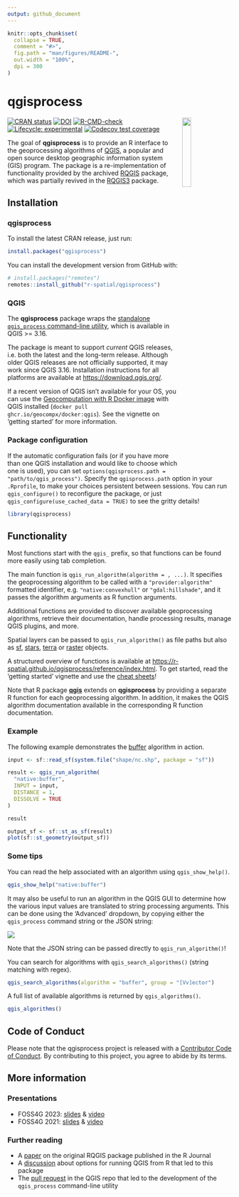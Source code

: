 ```yaml
---
output: github_document
---
```


<!-- README.md is generated from README.Rmd. Please edit that file -->

```r
knitr::opts_chunk$set(
  collapse = TRUE,
  comment = "#>",
  fig.path = "man/figures/README-",
  out.width = "100%",
  dpi = 300
)
```

# qgisprocess

<img src="man/figures/qgisprocess.svg" align="right" hspace="10" vspace="0" width="20%">

<!-- badges: start -->
[![CRAN status](https://www.r-pkg.org/badges/version/qgisprocess)](https://CRAN.R-project.org/package=qgisprocess)
[![DOI](https://zenodo.org/badge/DOI/10.5281/zenodo.8260794.svg)](https://doi.org/10.5281/zenodo.8260794)
[![R-CMD-check](https://github.com/r-spatial/qgisprocess/actions/workflows/R-CMD-check.yaml/badge.svg)](https://github.com/r-spatial/qgisprocess/actions/workflows/R-CMD-check.yaml)
[![Lifecycle: experimental](https://img.shields.io/badge/lifecycle-experimental-orange.svg)](https://lifecycle.r-lib.org/articles/stages.html#experimental)
[![Codecov test coverage](https://codecov.io/gh/r-spatial/qgisprocess/branch/main/graph/badge.svg)](https://app.codecov.io/gh/r-spatial/qgisprocess/tree/main)
<!-- badges: end -->

The goal of **qgisprocess** is to provide an R interface to the geoprocessing algorithms of [QGIS](https://qgis.org/en/site/), a popular and open source desktop geographic information system (GIS) program.
The package is a re-implementation of functionality provided by the archived [RQGIS](https://cran.r-project.org/package=RQGIS) package, which was partially revived in the [RQGIS3](https://github.com/r-spatial/RQGIS3) package.

## Installation

### qgisprocess

To install the latest CRAN release, just run:

```r
install.packages("qgisprocess")
```

You can install the development version from GitHub with:

```r
# install.packages("remotes")
remotes::install_github("r-spatial/qgisprocess")
```

### QGIS

The **qgisprocess** package wraps the [standalone `qgis_process` command-line utility](https://docs.qgis.org/latest/en/docs/user_manual/processing/standalone.html), which is available in QGIS >= 3.16.

The package is meant to support _current_ QGIS releases, i.e. both the latest and the long-term release.
Although older QGIS releases are not officially supported, it may work since QGIS 3.16.
Installation instructions for all platforms are available at <https://download.qgis.org/>.

If a recent version of QGIS isn't available for your OS, you can use the [Geocomputation with R Docker image](https://github.com/geocompx/docker/pkgs/container/docker) with QGIS installed (`docker pull ghcr.io/geocompx/docker:qgis`).
See the vignette on 'getting started' for more information.

### Package configuration

If the automatic configuration fails (or if you have more than one QGIS installation and would like to choose which one is used), you can set `options(qgisprocess.path = "path/to/qgis_process")`.
Specify the `qgisprocess.path` option in your `.Rprofile`, to make your choices persistent between sessions.
You can run `qgis_configure()` to reconfigure the package, or just `qgis_configure(use_cached_data = TRUE)` to see the gritty details!

```r
library(qgisprocess)
```

## Functionality

Most functions start with the `qgis_` prefix, so that functions can be found more easily using tab completion.

The main function is `qgis_run_algorithm(algorithm = , ...)`.
It specifies the geoprocessing algorithm to be called with a `"provider:algorithm"` formatted identifier, e.g. `"native:convexhull"` or `"gdal:hillshade"`, and it passes the algorithm arguments as R function arguments.

Additional functions are provided to discover available geoprocessing algorithms, retrieve their documentation, handle processing results, manage QGIS plugins, and more.

Spatial layers can be passed to `qgis_run_algorithm()` as file paths but also as [sf](https://r-spatial.github.io/sf/), [stars](https://r-spatial.github.io/stars/), [terra](https://rspatial.github.io/terra/) or [raster](https://cran.r-project.org/package=raster) objects.

A structured overview of functions is available at <https://r-spatial.github.io/qgisprocess/reference/index.html>.
To get started, read the 'getting started' vignette and use the [cheat sheets](https://r-spatial.github.io/qgisprocess/articles/)!

Note that R package [**qgis**](https://github.com/JanCaha/r_package_qgis) extends on **qgisprocess** by providing a separate R function for each geoprocessing algorithm.
In addition, it makes the QGIS algorithm documentation available in the corresponding R function documentation.

### Example

The following example demonstrates the [buffer](https://docs.qgis.org/latest/en/docs/user_manual/processing_algs/qgis/vectorgeometry.html#buffer) algorithm in action.

```r
input <- sf::read_sf(system.file("shape/nc.shp", package = "sf"))

result <- qgis_run_algorithm(
  "native:buffer",
  INPUT = input,
  DISTANCE = 1,
  DISSOLVE = TRUE
)

result

output_sf <- sf::st_as_sf(result)
plot(sf::st_geometry(output_sf))
```

### Some tips

You can read the help associated with an algorithm using `qgis_show_help()`.

```r
qgis_show_help("native:buffer")
```

It may also be useful to run an algorithm in the QGIS GUI to determine how the various input values are translated to string processing arguments.
This can be done using the 'Advanced' dropdown, by copying either the `qgis_process` command string or the JSON string:

![](man/figures/copy_as_json.png)

Note that the JSON string can be passed directly to `qgis_run_algorithm()`!

You can search for algorithms with `qgis_search_algorithms()` (string matching with regex).

```r
qgis_search_algorithms(algorithm = "buffer", group = "[Vv]ector")
```

A full list of available algorithms is returned by `qgis_algorithms()`.

```r
qgis_algorithms()
```

## Code of Conduct

Please note that the qgisprocess project is released with a [Contributor Code of Conduct](https://r-spatial.github.io/qgisprocess/CODE_OF_CONDUCT.html). By contributing to this project, you agree to abide by its terms.

## More information

### Presentations

- FOSS4G 2023: [slides](https://florisvdh.github.io/foss4g-2023-qgisprocess/) & [video](https://www.youtube.com/watch?v=Qt5DzWThWqI)
- FOSS4G 2021: [slides](https://dewey.dunnington.ca/slides/qgisprocess2021/) & [video](https://www.youtube.com/watch?v=iA0OQ2Icn6Y&t=1912s)

### Further reading

- A [paper](https://journal.r-project.org/archive/2017/RJ-2017-067/index.html) on the original RQGIS package published in the R Journal
- A [discussion](https://github.com/r-spatial/discuss/issues/41) about options for running QGIS from R that led to this package
- The [pull request](https://github.com/qgis/QGIS/pull/34617) in the QGIS repo that led to the development of the `qgis_process` command-line utility
